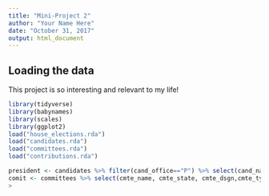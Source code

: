 ```yaml
---
title: "Mini-Project 2"
author: "Your Name Here"
date: "October 31, 2017"
output: html_document
---
```



## Loading the data

This project is so interesting and relevant to my life!

```r
library(tidyverse)
library(babynames)
library(scales)
library(ggplot2)
load("house_elections.rda")
load("candidates.rda")
load("committees.rda")
load("contributions.rda")
```


```r
president <- candidates %>% filter(cand_office=="P") %>% select(cand_name,cand_party_affiliation,cand_election_yr,cand_state)
comit <- committees %>% select(cmte_name, cmte_state, cmte_dsgn,cmte_type, cmte_party_affiliation, org_type)
> 

```


